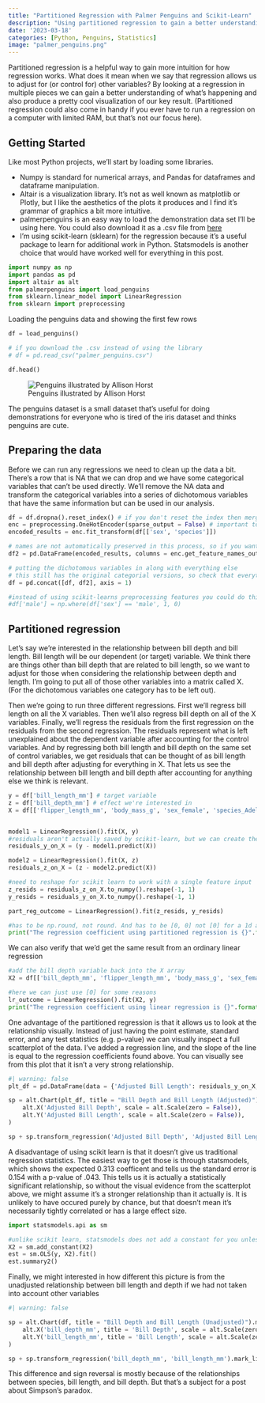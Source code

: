 ```yaml
---
title: "Partitioned Regression with Palmer Penguins and Scikit-Learn"
description: "Using partitioned regression to gain a better understanding of how linear regression works."
date: '2023-03-18'
categories: [Python, Penguins, Statistics]
image: "palmer_penguins.png"
---
```


Partitioned regression is a helpful way to gain more intuition for how regression works. What does it mean when we say that regression allows us to adjust for (or control for) other variables? By looking at a regression in multiple pieces we can gain a better understanding of what's happening and also produce a pretty cool visualization of our key result. (Partitioned regression could also come in handy if you ever have to run a regression on a computer with limited RAM, but that's not our focus here).

## Getting Started

Like most Python projects, we'll start by loading some libraries.

* Numpy is standard for numerical arrays, and Pandas for dataframes and dataframe manipulation. 
* Altair is a visualization library. It's not as well known as matplotlib or Plotly, but I like the aesthetics of the plots it produces and I find it's grammar of graphics a bit more intuitive.
* palmerpenguins is an easy way to load the demonstration data set I'll be using here. You could also download it as a .csv file from [here](https://github.com/allisonhorst/palmerpenguins/blob/main/inst/extdata/penguins.csv)
* I'm using scikit-learn (sklearn) for the regression because it's a useful package to learn for additional work in Python. Statsmodels is another choice that would have worked well for everything in this post. 

```python
import numpy as np
import pandas as pd
import altair as alt
from palmerpenguins import load_penguins
from sklearn.linear_model import LinearRegression
from sklearn import preprocessing
```

Loading the penguins data and showing the first few rows

```python
df = load_penguins()

# if you download the .csv instead of using the library
# df = pd.read_csv("palmer_penguins.csv")

df.head()
```

![Penguins illustrated by Allison Horst](palmer_penguins.png)

The penguins dataset is a small dataset that's useful for doing demonstrations for everyone who is tired of the iris dataset and thinks penguins are cute. 

## Preparing the data

Before we can run any regressions we need to clean up the data a bit. There's a row that is NA that we can drop and we have some categorical variables that can't be used directly. We'll remove the NA data and transform the categorical variables into a series of dichotomous variables that have the same information but can be used in our analysis.

```python
df = df.dropna().reset_index() # if you don't reset the index then merging on index later will result in data mismatches and destroy your data silently. 
enc = preprocessing.OneHotEncoder(sparse_output = False) # important to have sparse_output = False for the array to be easily put back into a dataframe afterwards
encoded_results = enc.fit_transform(df[['sex', 'species']])

# names are not automatically preserved in this process, so if you want feature names you need to bring them back out. 
df2 = pd.DataFrame(encoded_results, columns = enc.get_feature_names_out())

# putting the dichotomous variables in along with everything else
# this still has the original categorial versions, so check that everything lines up correctly
df = pd.concat([df, df2], axis = 1)

#instead of using scikit-learns preprocessing features you could do this manually with np.where
#df['male'] = np.where(df['sex'] == 'male', 1, 0)
```

## Partitioned regression

Let's say we're interested in the relationship between bill depth and bill length. Bill length will be our dependent (or target) variable. We think there are things other than bill depth that are related to bill length, so we want to adjust for those when considering the relationship between depth and length. I'm going to put all of those other variables into a matrix called X. (For the dichotomous variables one category has to be left out).

Then we're going to run three different regressions. First we'll regress bill length on all the X variables. Then we'll also regress bill depth on all of the X variables. Finally, we'll regress the residuals from the first regression on the residuals from the second regression. The residuals represent what is left unexplained about the dependent variable after accounting for the control variables. And by regressing both bill length and bill depth on the same set of control variables, we get residuals that can be thought of as bill length and bill depth after adjusting for everything in X. That lets us see the relationship between bill length and bill depth after accounting for anything else we think is relevant.  

```python

y = df['bill_length_mm'] # target variable
z = df['bill_depth_mm'] # effect we're interested in
X = df[['flipper_length_mm', 'body_mass_g', 'sex_female', 'species_Adelie', 'species_Chinstrap']] # other variables we want to adjust for


model1 = LinearRegression().fit(X, y)
#residuals aren't actually saved by scikit-learn, but we can create them from the original data and the predictions
residuals_y_on_X = (y - model1.predict(X))

model2 = LinearRegression().fit(X, z)
residuals_z_on_X = (z - model2.predict(X))

#need to reshape for scikit learn to work with a single feature input
z_resids = residuals_z_on_X.to_numpy().reshape(-1, 1)
y_resids = residuals_y_on_X.to_numpy().reshape(-1, 1)

part_reg_outcome = LinearRegression().fit(z_resids, y_resids)

#has to be np.round, not round. And has to be [0, 0] not [0] for a 1d array
print("The regression coefficient using partitioned regression is {}".format(np.round((part_reg_outcome.coef_[0, 0]), 3)))
```

We can also verify that we'd get the same result from an ordinary linear regression

```python
#add the bill depth variable back into the X array
X2 = df[['bill_depth_mm', 'flipper_length_mm', 'body_mass_g', 'sex_female', 'species_Adelie', 'species_Chinstrap']]

#here we can just use [0] for some reasons
lr_outcome = LinearRegression().fit(X2, y)
print("The regression coefficient using linear regression is {}".format(np.round(lr_outcome.coef_[0], 3)))
```

One advantage of the partitioned regression is that it allows us to look at the relationship visually. Instead of just having the point estimate, standard error, and any test statistics (e.g. p-value) we can visually inspect a full scatterplot of the data. I've added a regression line, and the slope of the line is equal to the regression coefficients found above. You can visually see from this plot that it isn't a very strong relationship. 

```python
#| warning: false
plt_df = pd.DataFrame(data = {'Adjusted Bill Length': residuals_y_on_X, 'Adjusted Bill Depth': residuals_z_on_X})

sp = alt.Chart(plt_df, title = "Bill Depth and Bill Length (Adjusted)").mark_circle().encode(
    alt.X('Adjusted Bill Depth', scale = alt.Scale(zero = False)),
    alt.Y('Adjusted Bill Length', scale = alt.Scale(zero = False)),
)

sp + sp.transform_regression('Adjusted Bill Depth', 'Adjusted Bill Length').mark_line()
```

A disadvantage of using scikit learn is that it doesn't give us traditional regression statistics. The easiest way to get those is through statsmodels, which shows the expected 0.313 coefficent and tells us the standard error is 0.154 with a p-value of .043. This tells us it is actually a statistically significant relationship, so without the visual evidence from the scatterplot above, we might assume it's a stronger relationship than it actually is. It is unlikely to have occured purely by chance, but that doesn't mean it's necessarily tightly correlated or has a large effect size. 

```python
import statsmodels.api as sm

#unlike scikit learn, statsmodels does not add a constant for you unless you specify that you want one. 
X2 = sm.add_constant(X2)
est = sm.OLS(y, X2).fit()
est.summary2()
```


Finally, we might interested in how different this picture is from the unadjusted relationship between bill length and depth if we had not taken into account other variables

```python
#| warning: false

sp = alt.Chart(df, title = "Bill Depth and Bill Length (Unadjusted)").mark_circle().encode(
    alt.X('bill_depth_mm', title = 'Bill Depth', scale = alt.Scale(zero = False)),
    alt.Y('bill_length_mm', title = 'Bill Length', scale = alt.Scale(zero = False)),
)

sp + sp.transform_regression('bill_depth_mm', 'bill_length_mm').mark_line()
```

This difference and sign reversal is mostly because of the relationships between species, bill length, and bill depth. But that's a subject for a post about Simpson's paradox.  